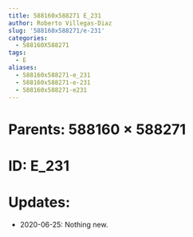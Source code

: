 ```yaml
---
title: 588160x588271 E_231
author: Roberto Villegas-Diaz
slug: '588160x588271/e-231'
categories:
  - 588160X588271
tags:
  - E
aliases:
  - 588160x588271-e_231
  - 588160x588271-e-231
  - 588160x588271-e231
---
```


# **Parents**: 588160 $\times$ 588271
# **ID**: E_231
# **Updates**: 
 - 2020-06-25: Nothing new.
